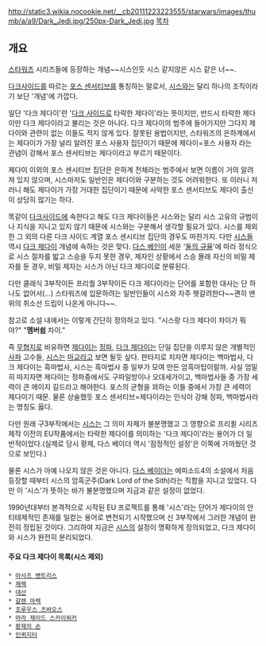 http://static3.wikia.nocookie.net/__cb20111223223555/starwars/images/thumb/a/a9/Dark_Jedi.jpg/250px-Dark_Jedi.jpg
[[목차]]
== 개요 ==
[[스타워즈]] 시리즈들에 등장하는 개념~~시스인듯 시스 같지않은 시스 같은 너~~.

[[다크사이드]]를 따르는 [[포스 센서티브]]를 통칭하는 말로서, [[시스]]와는 달리 하나의 조직이라기 보단 '개념'에 가깝다.

일단 '다크 제다이'란 '[[다크 사이드]]로 타락한 제다이'라는 뜻이지만, 반드시 타락한 제다이만 다크 제다이라고 불리는 것은 아니다. 다크 제다이의 범주에 들어가지만 그다지 제다이와 관련이 없는 이들도 적지 않게 있다. 잘못된 용법이지만, 스타워즈의 은하계에서는 제다이가 가장 널리 알려진 포스 사용자 집단이기 때문에 제다이=포스 사용자 라는 관념이 강해서 포스 센서티브는 제다이라고 부르기 때문이다.

제다이 이외의 포스 센시티브 집단은 은하계 전체라는 범주에서 보면 이름이 거의 알려져 있지 않으며, 시스마저도 일반인은 제다이와 구분하는 것도 어려워한다. 또 이러니 저러니 해도 제다이가 가장 거대한 집단이기 때문에 사악한 포스 센서티브도 제다이 출신이 상당히 많기는 하다.

똑같이 [[다크사이드]]에 속한다고 해도 다크 제다이들은 시스와는 달리 시스 고유의 규범이나 지식을 지니고 있지 않기 때문에 시스와는 구분해서 생각할 필요가 있다. 시스를 제외한 그 외의 다른 다크 사이드 계열 포스 센시티브 집단의 경우도 마찬가지. 다만 [[시스]]들 역시 [[다크 제다이]] 개념에 속하는 것은 맞다. [[다스 베인]]이 세운 '[[둘의 규율]]'에 따라 정식으로 시스 절차를 밟고 스승을 두지 못한 경우, 제자인 상황에서 스승 몰래 자신의 비밀 제자를 둔 경우, 비밀 제자는 시스가 아닌 다크 제다이로 분류된다.

다만 클래식 3부작이든 프리퀄 3부작이든 다크 제다이라는 단어를 포함한 대사는 단 하나도 없어서(...) 스타워즈에 입문하려는 일반인들이 시스와 자주 헷갈려한다~~괜히 맨 위의 취소선 드립이 나온게 아니다~~.


참고로 소설 내에서는 이렇게 간단히 정의하고 있다.
"시스랑 다크 제다이 차이가 뭐야?"
"'''멤버쉽''' 차이."


즉 [[무협지]]로 비유하면 [[제다이]]는 [[정파]], [[다크 제다이]]는 단일 집단을 이루지 않은 개별적인 [[사파]] 고수들, [[시스]]는 [[마교]]라고 보면 될듯 싶다. 판타지로 치자면 제다이는 백마법사, 다크 제다이는 흑마법사, 시스는 흑마법사 중 일부가 모여 만든 암흑마탑이랄까. 사실 엄밀히 따지자면 제다이는 정파중에서도 구파일방이나 오대세가이고, 백마법사들 중 가장 세력이 큰 메이지 길드라고 해야한다. 포스의 균형을 꾀하는 이들 중에서 가장 큰 세력이 제다이기 때문. 물론 상술했듯 포스 센서티브=제다이라는 인식이 강해 정파, 백마법사라는 명칭도 옳다.


다만 원래 구3부작에서는 [[시스]]는 그 의미 자체가 불분명했고 그 영향으로 프리퀼 시리즈 제작 이전의 EU작품에서는 타락한 제다이를 의미하는 '다크 제다이'라는 용어가 더 일반적이었다.(실제로 당시 황제, 다스 베이더 역시 '잠정적인 설정'은 이쪽에 가까웠던 것으로 보인다.)

물론 시스가 아예 나오지 않은 것은 아니다. [[다스 베이더]]는 에피소드4의 소설에서 처음 등장할 때부터 시스의 암흑군주(Dark Lord of the Sith)라는 직함을 지니고 있었다. 다만 이 '시스'가 뜻하는 바가 불분명했으며 지금과 같은 설정이 없었다.

1990년대부터 본격적으로 시작된 EU 프로젝트를 통해 '시스'라는 단어가 제다이의 안티테제적인 존재를 일컫는 용어로 변천되기 시작했으며 신 3부작에서 그러한 개념이 완전히 정립된 것이다. 그리하여 지금은 [[시스]]의 설정이 명확하게 정의되었고, 다크 제다이와 시스가 완전히 분리되었다.

==== 주요 다크 제다이 목록(시스 제외) ====
 * [[아사즈 벤트리스]]
 * [[제렉]]
 * [[데산]]
 * [[갈렌 마렉]] 
 * [[조루우스 츠바오스]]
 * [[마라 제이드 스카이워커]]
 * [[황제의 손]]
 * [[인퀴지터]]
